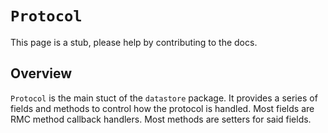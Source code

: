 # `Protocol`

<Caution>
This page is a stub, please help by contributing to the docs.
</Caution>

## Overview
`Protocol` is the main stuct of the `datastore` package. It provides a series of fields and methods to control how the protocol is handled. Most fields are RMC method callback handlers. Most methods are setters for said fields.